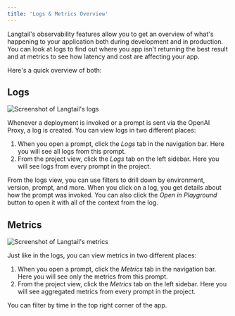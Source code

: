 ```yaml
---
title: 'Logs & Metrics Overview'
---
```


Langtail's observability features allow you to get an overview of what's happening to your application both during development and in production. You can look at logs to find out where you app isn't returning the best result and at metrics to see how latency and cost are affecting your app.

Here's a quick overview of both:

## Logs

![Screenshot of Langtail's logs](/images/observability/overview/screenshot-logs.png)

Whenever a deployment is invoked or a prompt is sent via the OpenAI Proxy, a log is created. You can view logs in two different places:

1. When you open a prompt, click the *Logs* tab in the navigation bar. Here you will see all logs from this prompt.
1. From the project view, click the *Logs* tab on the left sidebar. Here you will see logs from every prompt in the project.

From the logs view, you can use filters to drill down by environment, version, prompt, and more. When you click on a log, you get details about how the prompt was invoked. You can also click the *Open in Playground* button to open it with all of the context from the log.

## Metrics

![Screenshot of Langtail's metrics](/images/observability/overview/screenshot-metrics.png)

Just like in the logs, you can view metrics in two different places:

1. When you open a prompt, click the *Metrics* tab in the navigation bar. Here you will see only the metrics from this prompt.
1. From the project view, click the *Metrics* tab on the left sidebar. Here you will see aggregated metrics from every prompt in the project.

You can filter by time in the top right corner of the app.
